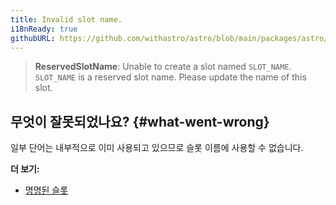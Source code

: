 ```yaml
---
title: Invalid slot name.
i18nReady: true
githubURL: https://github.com/withastro/astro/blob/main/packages/astro/src/core/errors/errors-data.ts
---
```


> **ReservedSlotName**: Unable to create a slot named `SLOT_NAME`. `SLOT_NAME` is a reserved slot name. Please update the name of this slot.

## 무엇이 잘못되었나요? \{#what-went-wrong\}

일부 단어는 내부적으로 이미 사용되고 있으므로 슬롯 이름에 사용할 수 없습니다.

**더 보기:**

-  [명명된 슬롯](/ko/basics/astro-components/#named-slots)
